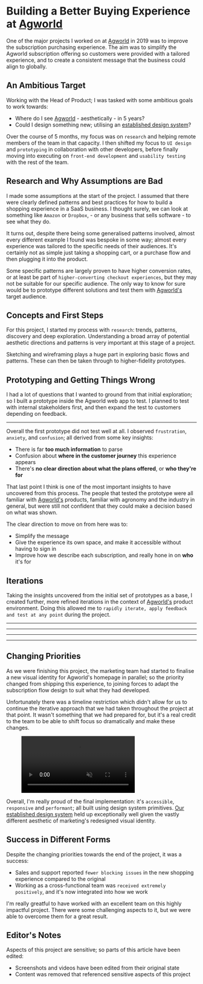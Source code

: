 
<Meta
  description='Building a Better Buying Experience at Agworld'
  url='https://phobon.io/writing/building-a-better-buying-experience-at-agworld'
  image='https://phobon.io/writing/building-a-better-buying-experience-at-agworld/index.webp'
/>

# Building a Better Buying Experience at [Agworld](https://agworld.com)

One of the major projects I worked on at [Agworld](https://agworld.com) in 2019 was to improve the subscription purchasing experience. The aim was to simplify the Agworld subscription offering so customers were provided with a tailored experience, and to create a consistent message that the business could align to globally.

## An Ambitious Target

Working with the Head of Product; I was tasked with some ambitious goals to work towards:

- Where do I see [Agworld](https://agworld.com) - aesthetically - in 5 years?
- Could I design something new; utilising an [established design system](http://signal.agworld.com)?

Over the course of 5 months, my focus was on `research` and helping remote members of the team in that capacity. I then shifted my focus to `UI design` and `prototyping` in collaboration with other developers, before finally moving into executing on `front-end development` and `usability testing` with the rest of the team.

## Research and Why Assumptions are Bad

I made some assumptions at the start of the project. I assumed that there were clearly defined patterns and best practices for how to build a shopping experience in a SaaS business. I thought surely, we can look at something like `Amazon` or `Dropbox`, - or any business that sells software - to see what they do.

It turns out, despite there being some generalised patterns involved, almost every different example I found was bespoke in some way; almost every experience was tailored to the specific needs of their audiences. It's certainly not as simple just taking a shopping cart, or a purchase flow and then plugging it into the product.

Some specific patterns are largely proven to have higher conversion rates, or at least be part of `higher-converting checkout experiences`, but they may not be suitable for our specific audience. The only way to know for sure would be to prototype different solutions and test them with [Agworld's](https://agworld.com) target audience.

## Concepts and First Steps

For this project, I started my process with `research`: trends, patterns, discovery and deep exploration. Understanding a broad array of potential aesthetic directions and patterns is very important at this stage of a project.

<Figure caption='A rough moodboard'>
  <Picture
    src='/writing/building-a-better-buying-experience-at-agworld/moodboard.webp'
    alt='An array images used for inspiration'
    width={1280}
    height={1334}
  />
</Figure>

Sketching and wireframing plays a huge part in exploring basic flows and patterns. These can then be taken through to higher-fidelity prototypes.

<ImageGrid>
  <Figure caption='Exploring basic layout options'>
    <Picture
      src='/writing/building-a-better-buying-experience-at-agworld/cart_sketch1.webp'
      alt='Some sketched layout explorations'
      width={576}
      height={721}
    />
  </Figure>
  <Figure caption='Deeper dive into payment forms'>
    <Picture
      src='/writing/building-a-better-buying-experience-at-agworld/cart_sketch2.webp'
      alt='Some more sketched layout explorations'
      width={576}
      height={721}
    />
  </Figure>
</ImageGrid>

## Prototyping and Getting Things Wrong

I had a lot of questions that I wanted to ground from that initial exploration; so I built a prototype inside the Agworld web app to test. I planned to test with internal stakeholders first, and then expand the test to customers depending on feedback.

<Figure caption='The original experience'>
  <Picture
    src='/writing/building-a-better-buying-experience-at-agworld/old_agworld_cart.webp'
    alt='The original shopping experience'
    width={1280}
    height={800}
  />
</Figure>

---

<Figure caption='A rapidly-developed prototype with prices obfuscated'>
  <Picture
    src='/writing/building-a-better-buying-experience-at-agworld/prototype_1.webp'
    alt='A rapidly-developed prototype of a new shopping experience with prices obfuscated'
    width={1280}
    height={909}
  />
</Figure>

Overall the first prototype did not test well at all. I observed `frustration`, `anxiety`, and `confusion`; all derived from some key insights:

- There is far **too much information** to parse
- Confusion about **where in the customer journey** this experience appears
- There's **no clear direction about what the plans offered**, or **who they're for**

That last point I think is one of the most important insights to have uncovered from this process. The people that tested the prototype were all familiar with [Agworld's](https://agworld.com) products, familiar with agronomy and the industry in general, but were still not confident that they could make a decision based on what was shown.

<Figure caption='Choosing a subscription with prices obfuscated'>
  <Picture
    src='/writing/building-a-better-buying-experience-at-agworld/prototype_2.webp'
    alt='Prototype iterations with prices obfuscated'
    width={1280}
    height={816}
  />
</Figure>

The clear direction to move on from here was to:

- Simplify the message
- Give the experience its own space, and make it accessible without having to sign in
- Improve how we describe each subscription, and really hone in on **who** it's for

## Iterations

Taking the insights uncovered from the initial set of prototypes as a base, I created further, more refined iterations in the context of [Agworld's](https://agworld.com) product environment. Doing this allowed me to `rapidly iterate, apply feedback and test at any point` during the project.

<Figure caption='Refining and iterating on a theme and aesthetic with prices obfuscated'>
  <Picture
    src='/writing/building-a-better-buying-experience-at-agworld/iteration_1.webp'
    alt='A summary view of the refined shopping experience and a detail view of a subscription card with prices obfuscated'
    width={1280}
    height={624}
  />
</Figure>

---

<FigureGrid caption='Some of the many iterations and tests on prototypes with prices obfuscated'>
  <Picture
    src='/writing/building-a-better-buying-experience-at-agworld/iteration_2.webp'
    alt='An array of iterations of the refined shopping experience with prices obfuscated'
    width={1280}
    height={1085}
  />
</FigureGrid>

---

<FigureGrid caption='Trying to find a balance in layout with prices obfuscated'>
  <Picture
    src='/writing/building-a-better-buying-experience-at-agworld/iteration_3.webp'
    alt='Sliced images of different layout options for subscription cards with prices obfuscated'
    width={1280}
    height={872}
  />
</FigureGrid>

---

<FigureGrid caption='Balancing hierarchy'>
  <Picture
    src='/writing/building-a-better-buying-experience-at-agworld/iteration_4.webp'
    alt='Refined shopping experience with subscription cards'
    width={1280}
    height={902}
  />
</FigureGrid>

---

<Figure caption='The final, polished experience'>
  <Picture
    src='/writing/building-a-better-buying-experience-at-agworld/final.webp'
    alt='Final shipped experience with subscription cards'
    width={1280}
    height={1295}
  />
</Figure>

## Changing Priorities

As we were finishing this project, the marketing team had started to finalise a new visual identity for Agworld's homepage in parallel; so the priority changed from shipping this experience, to joining forces to adapt the subscription flow design to suit what they had developed.

Unfortunately there was a timeline restriction which didn't allow for us to continue the iterative approach that we had taken throughout the project at that point. It wasn't something that we had prepared for, but it's a real credit to the team to be able to shift focus so dramatically and make these changes.

<Figure caption='The redesigned experience'>
  <video style={{ width: '100%' }} autoPlay='autoplay' loop='loop' muted={true} playsInline='playsinline'>
    <source src='/writing/building-a-better-buying-experience-at-agworld/cart.webm' type='video/webm' />
  </video>
</Figure>

Overall, I'm really proud of the final implementation: it's `accessible`, `responsive` and `performant`; all built using design system primitives.
[Our established design system](http://signal.agworld.com) held up exceptionally well given the vastly different aesthetic of marketing's redesigned visual identity.

## Success in Different Forms

Despite the changing priorities towards the end of the project, it was a success:

- Sales and support reported `fewer blocking issues` in the new shopping experience compared to the original
- Working as a cross-functional team was `received extremely positively`, and it's now integrated into how we work

I'm really greatful to have worked with an excellent team on this highly impactful project. There were some challenging aspects to it, but we were able to overcome them for a great result.

## Editor's Notes

Aspects of this project are sensitive; so parts of this article have been edited:

- Screenshots and videos have been edited from their original state
- Content was removed that referenced sensitive aspects of this project

